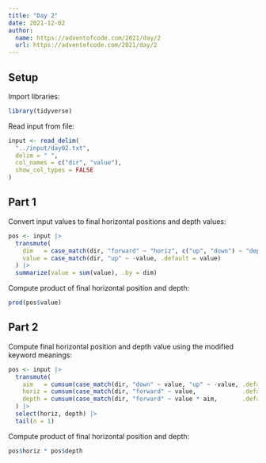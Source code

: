 ```yaml
---
title: "Day 2"
date: 2021-12-02
author:
  name: https://adventofcode.com/2021/day/2
  url: https://adventofcode.com/2021/day/2
---
```


## Setup

Import libraries:

```r

library(tidyverse)

```

Read input from file:

```r

input <- read_delim(
  "../input/day02.txt", 
  delim = " ", 
  col_names = c("dir", "value"),
  show_col_types = FALSE
)

```

## Part 1

Convert input values to final horizontal positions and depth values:

```r

pos <- input |> 
  transmute(
    dim   = case_match(dir, "forward" ~ "horiz", c("up", "down") ~ "depth"),
    value = case_match(dir, "up" ~ -value, .default = value)
  ) |> 
  summarize(value = sum(value), .by = dim)

```

Compute product of final horizontal position and depth:

```r

prod(pos$value)

```

## Part 2

Compute final horizontal position and depth value using the modified keyword meanings:

```r

pos <- input |> 
  transmute(
    aim   = cumsum(case_match(dir, "down" ~ value, "up" ~ -value, .default = 0)),
    horiz = cumsum(case_match(dir, "forward" ~ value,             .default = 0)),
    depth = cumsum(case_match(dir, "forward" ~ value * aim,       .default = 0))
  ) |> 
  select(horiz, depth) |> 
  tail(n = 1)

```

Compute product of final horizontal position and depth:

```r

pos$horiz * pos$depth

```

